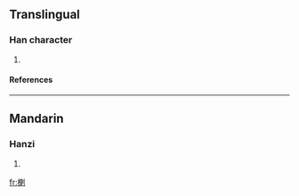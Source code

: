 ==Translingual==
===Han character===
{{Han char|rn=75|rad=木|as=09|sn=13|four=5290<sub>0</sub>|canj=木木中弓 (DDLN)}}
# {{defn|Han|sort=木09}}
====References====
{{Han ref|kx=0538.310|dkj=15113|hdz=21245.030|uh=694B|ud=26955|bh=DDEB|bd=56811}}

----
==Mandarin==
===Hanzi===
{{cmn-hanzi|pin=[[là]] ([[la4]])|wg=la<sup>4</sup>}}
# {{defn|Mandarin}}

[[fr:楋]]